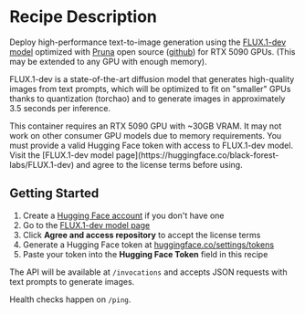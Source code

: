 # Recipe Description

Deploy high-performance text-to-image generation using the [FLUX.1-dev model](https://huggingface.co/black-forest-labs/FLUX.1-dev) optimized with [Pruna](https://pruna.ai/) open source ([github](https://github.com/PrunaAI/pruna)) for RTX 5090 GPUs.
(This may be extended to any GPU with enough memory).

FLUX.1-dev is a state-of-the-art diffusion model that generates high-quality images from text prompts, which will be 
optimized to fit on "smaller" GPUs thanks to quantization (torchao) and to generate images in approximately 3.5 seconds per inference.

<Callout variation="warning">
This container requires an RTX 5090 GPU with ~30GB VRAM. It may not work on other consumer GPU models due to memory requirements.
</Callout>

<Callout variation="note">
You must provide a valid Hugging Face token with access to FLUX.1-dev model. Visit the [FLUX.1-dev model page](https://huggingface.co/black-forest-labs/FLUX.1-dev) and agree to the license terms before using.
</Callout>

## Getting Started

1. Create a [Hugging Face account](https://huggingface.co/join) if you don't have one
2. Go to the [FLUX.1-dev model page](https://huggingface.co/black-forest-labs/FLUX.1-dev)
3. Click **Agree and access repository** to accept the license terms
4. Generate a Hugging Face token at [huggingface.co/settings/tokens](https://huggingface.co/settings/tokens)
5. Paste your token into the **Hugging Face Token** field in this recipe

The API will be available at `/invocations` and accepts JSON requests with text prompts to generate images.

Health checks happen on `/ping`.
